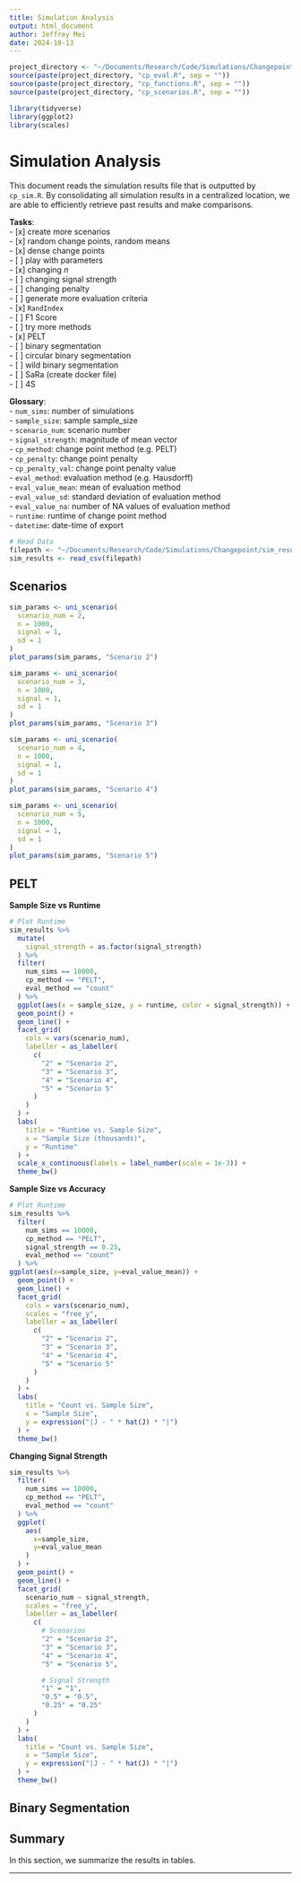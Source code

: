 ```yaml
---
title: Simulation Analysis
output: html_document
author: Jeffrey Mei
date: 2024-10-13
---
```


```R
project_directory <- "~/Documents/Research/Code/Simulations/Changepoint/"
source(paste(project_directory, "cp_eval.R", sep = ""))
source(paste(project_directory, "cp_functions.R", sep = ""))
source(paste(project_directory, "cp_scenarios.R", sep = ""))

library(tidyverse)
library(ggplot2)
library(scales)
```

# Simulation Analysis
This document reads the simulation results file that is outputted by `cp_sim.R`. By consolidating all simulation results in a centralized location, we are able to efficiently retrieve past results and make comparisons. 

**Tasks**:  
- [x] create more scenarios  
  - [x] random change points, random means  
  - [x] dense change points  
- [ ] play with parameters  
  - [x] changing $n$  
  - [ ] changing signal strength  
  - [ ] changing penalty  
- [ ] generate more evaluation criteria  
  - [x] `RandIndex`  
  - [ ] F1 Score  
- [ ] try more methods  
  - [x] PELT  
  - [ ] binary segmentation  
  - [ ] circular binary segmentation  
  - [ ] wild binary segmentation  
  - [ ] SaRa (create docker file)  
  - [ ] 4S  

**Glossary**:  
- `num_sims`: number of simulations  
- `sample_size`: sample sample_size  
- `scenario_num`: scenario number  
- `signal_strength`: magnitude of mean vector  
- `cp_method`: change point method (e.g. PELT)  
- `cp_penalty`: change point penalty  
- `cp_penalty_val`: change point penalty value  
- `eval_method`: evaluation method (e.g. Hausdorff)  
- `eval_value_mean`: mean of evaluation method  
- `eval_value_sd`: standard deviation of evaluation method  
- `eval_value_na`: number of NA values of evaluation method  
- `runtime`: runtime of change point method  
- `datetime`: date-time of export  

```R
# Read Data
filepath <- "~/Documents/Research/Code/Simulations/Changepoint/sim_results.csv"
sim_results <- read_csv(filepath)
```

## Scenarios

```R
sim_params <- uni_scenario(
  scenario_num = 2,
  n = 1000,
  signal = 1,
  sd = 1
)
plot_params(sim_params, "Scenario 2")
```

```R
sim_params <- uni_scenario(
  scenario_num = 3,
  n = 1000,
  signal = 1,
  sd = 1
)
plot_params(sim_params, "Scenario 3")
```


```R
sim_params <- uni_scenario(
  scenario_num = 4,
  n = 1000,
  signal = 1,
  sd = 1
)
plot_params(sim_params, "Scenario 4")
```

```R
sim_params <- uni_scenario(
  scenario_num = 5,
  n = 1000,
  signal = 1,
  sd = 1
)
plot_params(sim_params, "Scenario 5")
```

## PELT 

**Sample Size vs Runtime**  
```R
# Plot Runtime
sim_results %>%
  mutate(
    signal_strength = as.factor(signal_strength)
  ) %>% 
  filter(
    num_sims == 10000,
    cp_method == "PELT",
    eval_method == "count"
  ) %>% 
  ggplot(aes(x = sample_size, y = runtime, color = signal_strength)) + 
  geom_point() + 
  geom_line() + 
  facet_grid(
    cols = vars(scenario_num), 
    labeller = as_labeller(
      c(
        "2" = "Scenario 2", 
        "3" = "Scenario 3", 
        "4" = "Scenario 4",
        "5" = "Scenario 5"
      )
    )
  ) + 
  labs(
    title = "Runtime vs. Sample Size",
    x = "Sample Size (thousands)",
    y = "Runtime"
  ) + 
  scale_x_continuous(labels = label_number(scale = 1e-3)) + 
  theme_bw()
```


**Sample Size vs Accuracy**  
```R
# Plot Runtime
sim_results %>%
  filter(
    num_sims == 10000,
    cp_method == "PELT",
    signal_strength == 0.25,
    eval_method == "count"
  ) %>% 
ggplot(aes(x=sample_size, y=eval_value_mean)) + 
  geom_point() + 
  geom_line() + 
  facet_grid(
    cols = vars(scenario_num), 
    scales = "free_y", 
    labeller = as_labeller(
      c(
        "2" = "Scenario 2", 
        "3" = "Scenario 3", 
        "4" = "Scenario 4",
        "5" = "Scenario 5"
      )
    )
  ) + 
  labs(
    title = "Count vs. Sample Size",
    x = "Sample Size",
    y = expression("|J - " * hat(J) * "|")
  ) + 
  theme_bw()
```

**Changing Signal Strength**  
```R
sim_results %>%
  filter(
    num_sims == 10000,
    cp_method == "PELT",
    eval_method == "count"
  ) %>% 
  ggplot(
    aes(
      x=sample_size, 
      y=eval_value_mean
    )
  ) + 
  geom_point() + 
  geom_line() + 
  facet_grid(
    scenario_num ~ signal_strength, 
    scales = "free_y", 
    labeller = as_labeller(
      c(
        # Scenarios
        "2" = "Scenario 2", 
        "3" = "Scenario 3", 
        "4" = "Scenario 4",
        "5" = "Scenario 5",

        # Signal Strength
        "1" = "1", 
        "0.5" = "0.5", 
        "0.25" = "0.25"
      )
    )
  ) + 
  labs(
    title = "Count vs. Sample Size",
    x = "Sample Size",
    y = expression("|J - " * hat(J) * "|")
  ) + 
  theme_bw()
```

## Binary Segmentation


## Summary
In this section, we summarize the results in tables.


--- 




